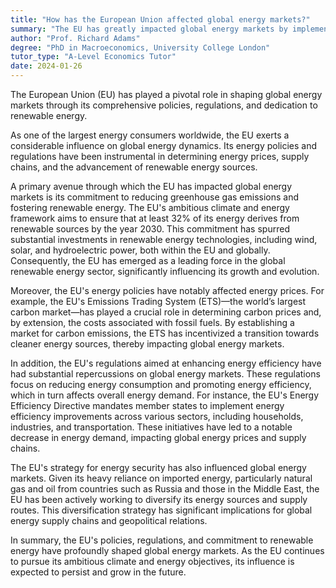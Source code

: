 ```yaml
---
title: "How has the European Union affected global energy markets?"
summary: "The EU has greatly impacted global energy markets by implementing policies and regulations that promote renewable energy and sustainability."
author: "Prof. Richard Adams"
degree: "PhD in Macroeconomics, University College London"
tutor_type: "A-Level Economics Tutor"
date: 2024-01-26
---
```


The European Union (EU) has played a pivotal role in shaping global energy markets through its comprehensive policies, regulations, and dedication to renewable energy.

As one of the largest energy consumers worldwide, the EU exerts a considerable influence on global energy dynamics. Its energy policies and regulations have been instrumental in determining energy prices, supply chains, and the advancement of renewable energy sources.

A primary avenue through which the EU has impacted global energy markets is its commitment to reducing greenhouse gas emissions and fostering renewable energy. The EU's ambitious climate and energy framework aims to ensure that at least $32\%$ of its energy derives from renewable sources by the year $2030$. This commitment has spurred substantial investments in renewable energy technologies, including wind, solar, and hydroelectric power, both within the EU and globally. Consequently, the EU has emerged as a leading force in the global renewable energy sector, significantly influencing its growth and evolution.

Moreover, the EU's energy policies have notably affected energy prices. For example, the EU's Emissions Trading System (ETS)—the world’s largest carbon market—has played a crucial role in determining carbon prices and, by extension, the costs associated with fossil fuels. By establishing a market for carbon emissions, the ETS has incentivized a transition towards cleaner energy sources, thereby impacting global energy markets.

In addition, the EU's regulations aimed at enhancing energy efficiency have had substantial repercussions on global energy markets. These regulations focus on reducing energy consumption and promoting energy efficiency, which in turn affects overall energy demand. For instance, the EU's Energy Efficiency Directive mandates member states to implement energy efficiency improvements across various sectors, including households, industries, and transportation. These initiatives have led to a notable decrease in energy demand, impacting global energy prices and supply chains.

The EU's strategy for energy security has also influenced global energy markets. Given its heavy reliance on imported energy, particularly natural gas and oil from countries such as Russia and those in the Middle East, the EU has been actively working to diversify its energy sources and supply routes. This diversification strategy has significant implications for global energy supply chains and geopolitical relations.

In summary, the EU's policies, regulations, and commitment to renewable energy have profoundly shaped global energy markets. As the EU continues to pursue its ambitious climate and energy objectives, its influence is expected to persist and grow in the future.
    